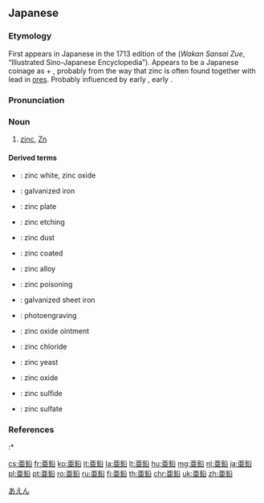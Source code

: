 ==Japanese==
<div style="float:right;">
{{elements|Zn|{{ja-r|銅|どう}}|C|{{ja-r|ガリウム}}|Ga|lang=ja|sort=あえん}}
{{wikipedia|lang=ja}}
{{wikipedia|Zinc}}
</div>
{{ja-kanjitab|あ|えん|yomi=o}}

===Etymology===
First appears in Japanese in the 1713 edition of the [[w:Wakan Sansai Zue|{{lang|ja|和漢三才図会}}]] (''Wakan Sansai Zue'', “Illustrated Sino-Japanese Encyclopedia”).  Appears to be a Japanese coinage as {{m|ja|亜|tr=a||next, sub-}} + {{m|ja|鉛|tr=en||lead|pos=the metal}}, probably from the way that zinc is often found together with lead in [[ore]]s.  Probably influenced by early {{etyl|nan|ja|sort=あえん}} {{m|zh|倭鉛|tr=e iân}}, early {{etyl|cmn|ja|sort=あえん}} {{m|zh|倭鉛|tr=wōqiān|lit=dwarf lead” → “zinc}}.

===Pronunciation===
{{ja-pron|yomi=kanon|あえん|acc=0|acc_ref=DJR,NHK|acc2=1|acc2_ref=DJR,NHK}}

===Noun===
{{ja-noun|kyu=亞鉛|あえん}}

# [[zinc]], [[Zn]]

====Derived terms====
{{der-top}}
* {{ja-r|亜鉛華|あえんか}}: zinc white, zinc oxide
* {{ja-r|亜鉛鉄|あえん てつ}}: galvanized iron
* {{ja-r|亜鉛板|あえんばん}}: zinc plate
* {{ja-r|亜鉛版|あえんばん}}: zinc etching
* {{ja-r|亜鉛末|あえん まつ}}: zinc dust
* {{ja-r|亜鉛引き|あえんびき}}: zinc coated
* {{ja-r|亜鉛合金|あえん ごうきん}}: zinc alloy
* {{ja-r|亜鉛中毒|あえん ちゅうどく}}: zinc poisoning
{{der-mid}}
* {{ja-r|亜鉛鉄板|あえん てっぱん}}: galvanized sheet iron
* {{ja-r|亜鉛凸版|あえん とっぱん}}: photoengraving
* {{ja-r|亜鉛華軟膏|あえん かなんこう}}: zinc oxide ointment
* {{ja-r|塩化亜鉛|えんか あえん}}: zinc chloride
* {{ja-r|酵母亜鉛|こうば あえん}}: zinc yeast
* {{ja-r|酸化亜鉛|さんか あえん}}: zinc oxide
* {{ja-r|硫化亜鉛|りゅうか あえん}}: zinc sulfide
* {{ja-r|硫酸亜鉛|りゅうさん あえん}}: zinc sulfate
{{der-bottom}}

===References===
<references/>
:* {{R:Shogakukan}}

[[Category:ja:Metals|あえん]]

[[cs:亜鉛]]
[[fr:亜鉛]]
[[ko:亜鉛]]
[[it:亜鉛]]
[[la:亜鉛]]
[[lt:亜鉛]]
[[hu:亜鉛]]
[[mg:亜鉛]]
[[nl:亜鉛]]
[[ja:亜鉛]]
[[pl:亜鉛]]
[[pt:亜鉛]]
[[ro:亜鉛]]
[[ru:亜鉛]]
[[fi:亜鉛]]
[[th:亜鉛]]
[[chr:亜鉛]]
[[uk:亜鉛]]
[[zh:亜鉛]]